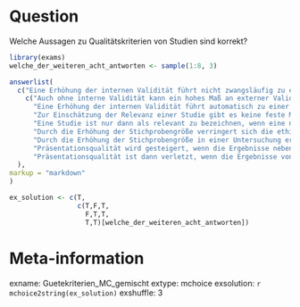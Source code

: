 Question
========
Welche Aussagen zu Qualitätskriterien von Studien sind korrekt?

```r
library(exams)
welche_der_weiteren_acht_antworten <- sample(1:8, 3)

answerlist(
  c("Eine Erhöhung der internen Validität führt nicht zwangsläufig zu einer Erhöhung der externen Validität, eher im Gegenteil.",#1
    c("Auch ohne interne Validität kann ein hohes Maß an externer Validität einer Studie gegeben sein.",
      "Eine Erhöhung der internen Validität führt automatisch zu einer Erhöhung der externen Validität.", #3
      "Zur Einschätzung der Relevanz einer Studie gibt es keine feste Maßzahl.", #4T
      "Eine Studie ist nur dann als relevant zu bezeichnen, wenn eine neue Theorie aus ihr abgeleitet werden kann.", #5F
      "Durch die Erhöhung der Stichprobengröße verringert sich die ethische Strenge.", #6T
      "Durch die Erhöhung der Stichprobengröße in einer Untersuchung erhöht sich die externe Validität.", #7T
      "Präsentationsqualität wird gesteigert, wenn die Ergebnisse neben der Vorstellung im wissenschaftlichen Kontext auch in zusammengefasster und vereinfachter Form für ein breiteres Publikum zugänglich gemacht werden.", #8T
      "Präsentationsqualität ist dann verletzt, wenn die Ergebnisse von Forschungskolleg*innen auch unter Einsicht in die Originaldaten und -materialien nicht nachvollzogen werden können." )[welche_der_weiteren_acht_antworten]#9T
  ),
markup = "markdown"
)
```


```r
ex_solution <- c(T,
                 c(T,F,T,
                   F,T,T,
                   T,T)[welche_der_weiteren_acht_antworten])
```



Meta-information
================
exname: Guetekriterien_MC_gemischt
extype: mchoice
exsolution: `r mchoice2string(ex_solution)`
exshuffle: 3